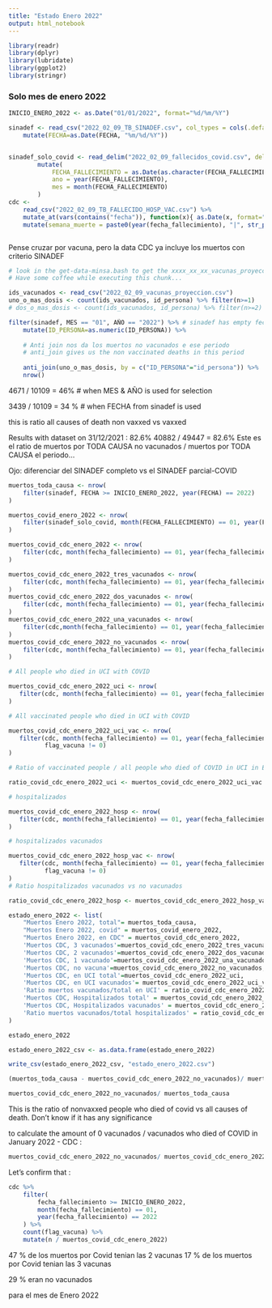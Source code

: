 ```yaml
---
title: "Estado Enero 2022"
output: html_notebook
---
```



```r
library(readr)
library(dplyr)
library(lubridate)
library(ggplot2)
library(stringr)
```

### Solo mes de enero 2022

```r
INICIO_ENERO_2022 <- as.Date("01/01/2022", format="%d/%m/%Y")

sinadef <- read_csv("2022_02_09_TB_SINADEF.csv", col_types = cols(.default = col_character())) %>% 
    mutate(FECHA=as.Date(FECHA, "%m/%d/%Y"))


sinadef_solo_covid <- read_delim("2022_02_09_fallecidos_covid.csv", delim = ";") %>% 
        mutate(
            FECHA_FALLECIMIENTO = as.Date(as.character(FECHA_FALLECIMIENTO), "%Y%m%d"),
            ano = year(FECHA_FALLECIMIENTO),
            mes = month(FECHA_FALLECIMIENTO)
        )
cdc <- 
    read_csv("2022_02_09_TB_FALLECIDO_HOSP_VAC.csv") %>% 
    mutate_at(vars(contains("fecha")), function(x){ as.Date(x, format="%d/%m/%Y") }) %>% 
    mutate(semana_muerte = paste0(year(fecha_fallecimiento), "|", str_pad(week(fecha_fallecimiento), 2, pad="0")))



```
Pense cruzar por vacuna, pero la data CDC ya incluye los muertos con criterio SINADEF

```r
# look in the get-data-minsa.bash to get the xxxx_xx_xx_vacunas_proyeccion.csv
# Have some coffee while executing this chunk...

ids_vacunados <- read_csv("2022_02_09_vacunas_proyeccion.csv")
uno_o_mas_dosis <- count(ids_vacunados, id_persona) %>% filter(n>=1)
# dos_o_mas_dosis <- count(ids_vacunados, id_persona) %>% filter(n>=2)
```

```r
filter(sinadef, MES == "01", AÑO == "2022") %>% # sinadef has empty fechas so we use month & year to select
    mutate(ID_PERSONA=as.numeric(ID_PERSONA)) %>% 
  
    # Anti join nos da los muertos no vacunados e ese periodo
    # anti_join gives us the non vaccinated deaths in this period
  
    anti_join(uno_o_mas_dosis, by = c("ID_PERSONA"="id_persona")) %>% 
    nrow()
```

4671 / 10109 = 46% # when MES & AÑO is used for selection

3439 / 10109 = 34 % # when FECHA from sinadef is used 

this is ratio all causes of death non vaxxed vs vaxxed

Results with dataset on 31/12/2021 : 82.6%
40882 / 49447 = 82.6%
Este es el ratio de muertos por TODA CAUSA no vacunados / muertos por TODA CAUSA el periodo...

Ojo: diferenciar del SINADEF completo vs el SINADEF parcial-COVID


```r

muertos_toda_causa <- nrow(
    filter(sinadef, FECHA >= INICIO_ENERO_2022, year(FECHA) == 2022)
)

muertos_covid_enero_2022 <- nrow(
    filter(sinadef_solo_covid, month(FECHA_FALLECIMIENTO) == 01, year(FECHA_FALLECIMIENTO) == 2022)
)

muertos_covid_cdc_enero_2022 <- nrow(
    filter(cdc, month(fecha_fallecimiento) == 01, year(fecha_fallecimiento) == 2022)
)

muertos_covid_cdc_enero_2022_tres_vacunados <- nrow(
    filter(cdc, month(fecha_fallecimiento) == 01, year(fecha_fallecimiento) == 2022, flag_vacuna == 3)
)
muertos_covid_cdc_enero_2022_dos_vacunados <- nrow(
    filter(cdc, month(fecha_fallecimiento) == 01, year(fecha_fallecimiento) == 2022, flag_vacuna == 2)
)
muertos_covid_cdc_enero_2022_una_vacunados <- nrow(
    filter(cdc,month(fecha_fallecimiento) == 01, year(fecha_fallecimiento) == 2022, flag_vacuna == 1)
)
muertos_covid_cdc_enero_2022_no_vacunados <- nrow(
    filter(cdc, month(fecha_fallecimiento) == 01, year(fecha_fallecimiento) == 2022, flag_vacuna == 0)
)

# All people who died in UCI with COVID 

muertos_covid_cdc_enero_2022_uci <- nrow(
   filter(cdc, month(fecha_fallecimiento) == 01, year(fecha_fallecimiento) == 2022, flag_uci == 1)
)

# All vaccinated people who died in UCI with COVID 

muertos_covid_cdc_enero_2022_uci_vac <- nrow(
   filter(cdc, month(fecha_fallecimiento) == 01, year(fecha_fallecimiento) == 2022, flag_uci == 1,
          flag_vacuna != 0)
)

# Ratio of vaccinated people / all people who died of COVID in UCI in ENERO 2022 :

ratio_covid_cdc_enero_2022_uci <- muertos_covid_cdc_enero_2022_uci_vac / muertos_covid_cdc_enero_2022_uci

# hospitalizados

muertos_covid_cdc_enero_2022_hosp <- nrow(
   filter(cdc, month(fecha_fallecimiento) == 01, year(fecha_fallecimiento) == 2022, flag_hospitalizado == 1)
)

# hospitalizados vacunados

muertos_covid_cdc_enero_2022_hosp_vac <- nrow(
   filter(cdc, month(fecha_fallecimiento) == 01, year(fecha_fallecimiento) == 2022, flag_hospitalizado == 1,
          flag_vacuna != 0)
)
# Ratio hospitalizados vacunados vs no vacunados

ratio_covid_cdc_enero_2022_hosp <- muertos_covid_cdc_enero_2022_hosp_vac / muertos_covid_cdc_enero_2022_hosp

estado_enero_2022 <- list(
    "Muertos Enero 2022, total"= muertos_toda_causa,
    "Muertos Enero 2022, covid" = muertos_covid_enero_2022,
    "Muertos Enero 2022, en CDC" = muertos_covid_cdc_enero_2022,
    'Muertos CDC, 3 vacunados'=muertos_covid_cdc_enero_2022_tres_vacunados,
    'Muertos CDC, 2 vacunados'=muertos_covid_cdc_enero_2022_dos_vacunados,
    'Muertos CDC, 1 vacunado'=muertos_covid_cdc_enero_2022_una_vacunados,
    'Muertos CDC, no vacuna'=muertos_covid_cdc_enero_2022_no_vacunados,
    'Muertos CDC, en UCI total'=muertos_covid_cdc_enero_2022_uci,
    'Muertos CDC, en UCI vacunados'= muertos_covid_cdc_enero_2022_uci_vac,
    'Ratio muertos vacunados/total en UCI' = ratio_covid_cdc_enero_2022_uci,
    'Muertos CDC, Hospitalizados total' = muertos_covid_cdc_enero_2022_hosp,
    'Muertos CDC, Hospitalizados vacunados' = muertos_covid_cdc_enero_2022_hosp_vac,
    'Ratio muertos vacunados/total hospitalizados' = ratio_covid_cdc_enero_2022_hosp
)

estado_enero_2022

estado_enero_2022_csv <- as.data.frame(estado_enero_2022)

write_csv(estado_enero_2022_csv, "estado_enero_2022.csv")
```


```r
(muertos_toda_causa - muertos_covid_cdc_enero_2022_no_vacunados)/ muertos_toda_causa
```

```r
muertos_covid_cdc_enero_2022_no_vacunados/ muertos_toda_causa
```
This is the ratio of nonvaxxed people who died of covid vs all causes of death. Don't know if it has any significance


to calculate the amount of 0 vacunados / vacunados who died of COVID in January 2022 - CDC :


```r
muertos_covid_cdc_enero_2022_no_vacunados/ muertos_covid_cdc_enero_2022
```
Let's confirm that :

```r
cdc %>% 
    filter(
        fecha_fallecimiento >= INICIO_ENERO_2022,
        month(fecha_fallecimiento) == 01,
        year(fecha_fallecimiento) == 2022
    ) %>% 
    count(flag_vacuna) %>% 
    mutate(n / muertos_covid_cdc_enero_2022)
```

47 % de los muertos por Covid tenian las 2 vacunas
17 % de los muertos por Covid tenian las 3 vacunas

29 % eran no vacunados

para el mes de Enero 2022


